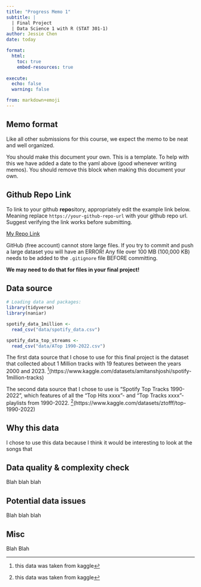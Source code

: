 ```yaml
---
title: "Progress Memo 1"
subtitle: |
  | Final Project 
  | Data Science 1 with R (STAT 301-1)
author: Jessie Chen
date: today

format:
  html:
    toc: true
    embed-resources: true
    
execute:
  echo: false
  warning: false

from: markdown+emoji 
---
```


::: {.callout-important}
## Memo format

Like all other submissions for this course, we expect the memo to be neat and well organized.

You should make this document your own. This is a template. To help with this we have added a date to the yaml above (good whenever writing memos). You should remove this block when making this document your own.

:::

::: {.callout-tip icon=false}

## Github Repo Link

To link to your github **repo**sitory, appropriately edit the example link below. Meaning replace `https://your-github-repo-url` with your github repo url. Suggest verifying the link works before submitting.

[My Repo Link](https://github.com/stat301-1-2023-fall/final-project-1-Jchench)

:::

::: {.callout-warning}
GitHub (free account) cannot store large files. If you try to commit and push a large dataset you will have an ERROR! Any file over 100 MB (100,000 KB) needs to be added to the `.gitignore` file BEFORE committing.

**We may need to do that for files in your final project!**
:::

## Data source

```r
# Loading data and packages:
library(tidyverse)
library(naniar)

spotify_data_1million <- 
  read_csv("data/spotify_data.csv")

spotify_data_top_streams <- 
  read_csv("data/ATop 1990-2022.csv")
```

The first data source that I chose to use for this final project is the dataset that collected about 1 Million tracks with 19 features between the years 2000 and 2023. ^[this data was taken from kaggle](https://www.kaggle.com/datasets/amitanshjoshi/spotify-1million-tracks)

The second data source that I chose to use is "Spotify Top Tracks 1990-2022", which features of all the "Top Hits xxxx"- and "Top Tracks xxxx"-playlists from 1990-2022. ^[this data was taken from kaggle](https://www.kaggle.com/datasets/ztofff/top-1990-2022)

## Why this data

I chose to use this data because I think it would be interesting to look at the songs that 

## Data quality & complexity check

Blah blah blah

## Potential data issues

Blah blah blah

## Misc

Blah Blah
